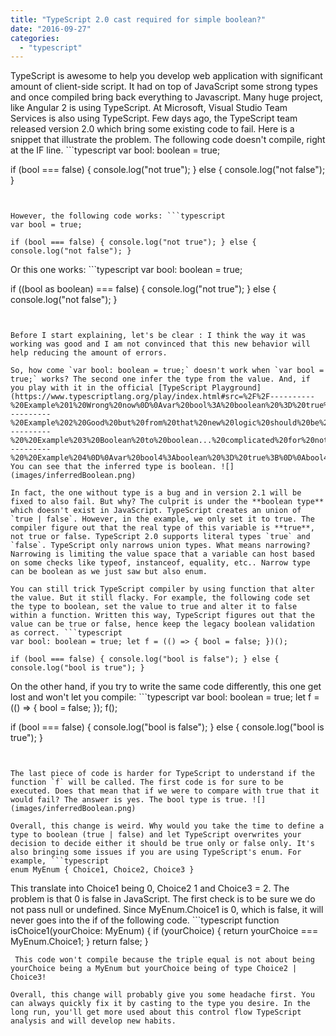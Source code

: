 ```yaml
---
title: "TypeScript 2.0 cast required for simple boolean?"
date: "2016-09-27"
categories: 
  - "typescript"
---
```


TypeScript is awesome to help you develop web application with significant amount of client-side script. It had on top of JavaScript some strong types and once compiled bring back everything to Javascript. Many huge project, like Angular 2 is using TypeScript. At Microsoft, Visual Studio Team Services is also using TypeScript. Few days ago, the TypeScript team released version 2.0 which bring some existing code to fail. Here is a snippet that illustrate the problem. The following code doesn't compile, right at the IF line. ```typescript
var bool: boolean = true;

if (bool === false) { console.log("not true"); } else { console.log("not false"); } 
``` 


However, the following code works: ```typescript
var bool = true;

if (bool === false) { console.log("not true"); } else { console.log("not false"); } 
``` 


Or this one works: ```typescript
var bool: boolean = true;

if ((bool as boolean) === false) { console.log("not true"); } else { console.log("not false"); } 
``` 


Before I start explaining, let's be clear : I think the way it was working was good and I am not convinced that this new behavior will help reducing the amount of errors.

So, how come `var bool: boolean = true;` doesn't work when `var bool = true;` works? The second one infer the type from the value. And, if you play with it in the official [TypeScript Playground](https://www.typescriptlang.org/play/index.html#src=%2F%2F----------%20Example%201%20Wrong%20now%0D%0Avar%20bool%3A%20boolean%20%3D%20true%3B%0D%0A%0D%0Aif%20(bool%20%3D%3D%3D%20false)%20%7B%0D%0A%20%20%20%20console.log(%22not%20true%22)%3B%0D%0A%7D%0D%0Aelse%20%7B%20%0D%0A%20%20%20%20console.log(%22not%20false%22)%3B%0D%0A%7D%0D%0A%2F%2F----------%20Example%202%20Good%20but%20from%20that%20new%20logic%20should%20be%20wrong%20too%20like%20example%201%0D%0Avar%20bool2%20%3D%20true%3B%20%2F%2FCursor%20hover%20show%20that%20bool%20is%20boolean.%20This%20time%2C%20it's%20fine.%0D%0A%0D%0Aif%20(bool2%20%3D%3D%3D%20false)%20%7B%0D%0A%20%20%20%20console.log(%22not%20true%22)%3B%0D%0A%7D%0D%0Aelse%20%7B%20%0D%0A%20%20%20%20console.log(%22not%20false%22)%3B%0D%0A%7D%0D%0A%0D%0A%2F%2F----------%20%20Example%203%20Boolean%20to%20boolean...%20complicated%20for%20nothing%3F%0D%0Avar%20bool3%3Aboolean%20%3D%20true%3B%0D%0A%0D%0Aif%20((bool3%20as%20boolean)%20%3D%3D%3D%20false)%20%7B%0D%0A%20%20%20%20console.log(%22not%20true%22)%3B%0D%0A%7D%0D%0Aelse%20%7B%20%0D%0A%20%20%20%20console.log(%22not%20false%22)%3B%0D%0A%7D%0D%0A%0D%0A%2F%2F----------%20%20Example%204%0D%0Avar%20bool4%3Aboolean%20%3D%20true%3B%0D%0Abool4%20%3D%20returnMethodToFalse(bool4)%3B%20%2F%2FThat%20is%20fine%20even%20if%20it%20return%20false%0D%0Aif%20(bool4%20%3D%3D%3D%20false)%20%7B%0D%0A%20%20%20%20console.log(%22not%20true%22)%3B%0D%0A%7D%0D%0Aelse%20%7B%20%0D%0A%20%20%20%20console.log(%22not%20false%22)%3B%0D%0A%7D%0D%0A%0D%0Afunction%20returnMethodToFalse(b%3Aboolean)%3Aboolean%7B%0D%0A%20%20%20%20return%20false%3B%0D%0A%7D). You can see that the inferred type is boolean. ![](images/inferredBoolean.png)

In fact, the one without type is a bug and in version 2.1 will be fixed to also fail. But why? The culprit is under the **boolean type** which doesn't exist in JavaScript. TypeScript creates an union of `true | false`. However, in the example, we only set it to true. The compiler figure out that the real type of this variable is **true**, not true or false. TypeScript 2.0 supports literal types `true` and `false`. TypeScript only narrows union types. What means narrowing? Narrowing is limiting the value space that a variable can host based on some checks like typeof, instanceof, equality, etc.. Narrow type can be boolean as we just saw but also enum.

You can still trick TypeScript compiler by using function that alter the value. But it still flacky. For example, the following code set the type to boolean, set the value to true and alter it to false within a function. Written this way, TypeScript figures out that the value can be true or false, hence keep the legacy boolean validation as correct. ```typescript
var bool: boolean = true; let f = (() => { bool = false; })();

if (bool === false) { console.log("bool is false"); } else { console.log("bool is true"); } 
``` 


On the other hand, if you try to write the same code differently, this one get lost and won't let you compile: ```typescript
var bool: boolean = true; let f = (() => { bool = false; }); f();

if (bool === false) { console.log("bool is false"); } else { console.log("bool is true"); } 
``` 


The last piece of code is harder for TypeScript to understand if the function `f` will be called. The first code is for sure to be executed. Does that mean that if we were to compare with true that it would fail? The answer is yes. The bool type is true. ![](images/inferredBoolean.png)

Overall, this change is weird. Why would you take the time to define a type to boolean (true | false) and let TypeScript overwrites your decision to decide either it should be true only or false only. It's also bringing some issues if you are using TypeScript's enum. For example, ```typescript
enum MyEnum { Choice1, Choice2, Choice3 } 
``` 
 This translate into Choice1 being 0, Choice2 1 and Choice3 = 2. The problem is that 0 is false in JavaScript. The first check is to be sure we do not pass null or undefined. Since MyEnum.Choice1 is 0, which is false, it will never goes into the if of the following code. ```typescript
function isChoice1(yourChoice: MyEnum) { if (yourChoice) { return yourChoice === MyEnum.Choice1; } return false; } 
``` 
 This code won't compile because the triple equal is not about being yourChoice being a MyEnum but yourChoice being of type Choice2 | Choice3!

Overall, this change will probably give you some headache first. You can always quickly fix it by casting to the type you desire. In the long run, you'll get more used about this control flow TypeScript analysis and will develop new habits.
